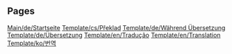 
== Pages ==
[[Main/de/Startseite]]
[[Template/cs/Překlad]]
[[Template/de/Während Übersetzung]]
[[Template/de/Übersetzung]]
[[Template/en/Tradução]]
[[Template/en/Translation]]
[[Template/ko/번역]]
